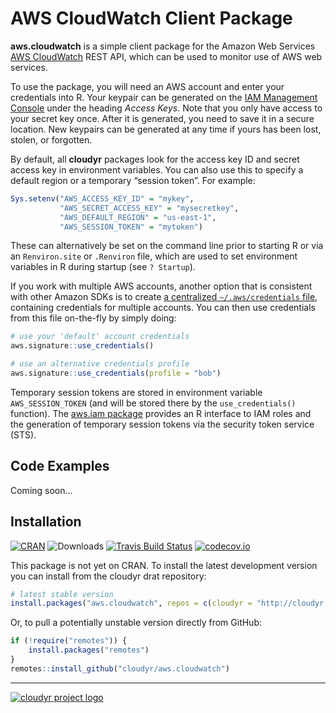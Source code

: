# AWS CloudWatch Client Package

**aws.cloudwatch** is a simple client package for the Amazon Web Services [AWS CloudWatch](http://aws.amazon.com/awscloudwatch/) REST API, which can be used to monitor use of AWS web services.

To use the package, you will need an AWS account and enter your credentials into R. Your keypair can be generated on the [IAM Management Console](https://aws.amazon.com/) under the heading *Access Keys*. Note that you only have access to your secret key once. After it is generated, you need to save it in a secure location. New keypairs can be generated at any time if yours has been lost, stolen, or forgotten. 

By default, all **cloudyr** packages look for the access key ID and secret access key in environment variables. You can also use this to specify a default region or a temporary "session token". For example:

```R
Sys.setenv("AWS_ACCESS_KEY_ID" = "mykey",
           "AWS_SECRET_ACCESS_KEY" = "mysecretkey",
           "AWS_DEFAULT_REGION" = "us-east-1",
           "AWS_SESSION_TOKEN" = "mytoken")
```

These can alternatively be set on the command line prior to starting R or via an `Renviron.site` or `.Renviron` file, which are used to set environment variables in R during startup (see `? Startup`).

If you work with multiple AWS accounts, another option that is consistent with other Amazon SDKs is to create [a centralized `~/.aws/credentials` file](https://blogs.aws.amazon.com/security/post/Tx3D6U6WSFGOK2H/A-New-and-Standardized-Way-to-Manage-Credentials-in-the-AWS-SDKs), containing credentials for multiple accounts. You can then use credentials from this file on-the-fly by simply doing:

```R
# use your 'default' account credentials
aws.signature::use_credentials()

# use an alternative credentials profile
aws.signature::use_credentials(profile = "bob")
```

Temporary session tokens are stored in environment variable `AWS_SESSION_TOKEN` (and will be stored there by the `use_credentials()` function). The [aws.iam package](https://github.com/cloudyr/aws.iam/) provides an R interface to IAM roles and the generation of temporary session tokens via the security token service (STS).


## Code Examples

Coming soon...

## Installation

[![CRAN](https://www.r-pkg.org/badges/version/aws.cloudwatch)](https://cran.r-project.org/package=aws.cloudwatch)
![Downloads](https://cranlogs.r-pkg.org/badges/aws.cloudwatch)
[![Travis Build Status](https://travis-ci.org/cloudyr/aws.cloudwatch.png?branch=master)](https://travis-ci.org/cloudyr/aws.cloudwatch)
[![codecov.io](https://codecov.io/github/cloudyr/aws.cloudwatch/coverage.svg?branch=master)](https://codecov.io/github/cloudyr/aws.cloudwatch?branch=master)

This package is not yet on CRAN. To install the latest development version you can install from the cloudyr drat repository:

```R
# latest stable version
install.packages("aws.cloudwatch", repos = c(cloudyr = "http://cloudyr.github.io/drat", getOption("repos")))
```

Or, to pull a potentially unstable version directly from GitHub:

```R
if (!require("remotes")) {
    install.packages("remotes")
}
remotes::install_github("cloudyr/aws.cloudwatch")
```

---
[![cloudyr project logo](http://i.imgur.com/JHS98Y7.png)](https://github.com/cloudyr)
